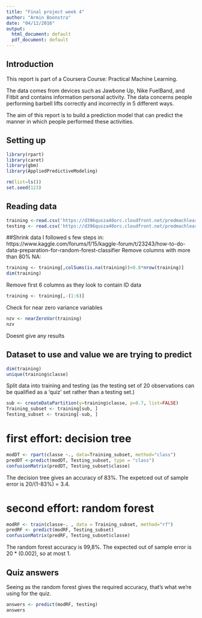 ```yaml
---
title: "Final project week 4"
author: "Armin Boonstra"
date: "04/12/2016"
output:
  html_document: default
  pdf_document: default
---
```


## Introduction
This report is part of a Coursera Course:  Practical Machine Learning. 

The data comes from devices such as Jawbone Up, Nike FuelBand, and Fitbit and contains information  personal activity. The data concerns people performing barbell lifts correctly and incorrectly in 5 different ways.

The aim of this report is to build a prediction model that can predict the manner in which people performed these activities.

## Setting up

```r
library(rpart)
library(caret)
library(gbm)
library(AppliedPredictiveModeling)

rm(list=ls())
set.seed(123)
```


## Reading data
```r
training <-read.csv('https://d396qusza40orc.cloudfront.net/predmachlearn/pml-training.csv', na.strings=c('NA','','#DIV/0!'))
testing <- read.csv('https://d396qusza40orc.cloudfront.net/predmachlearn/pml-testing.csv', na.strings=c('NA','','#DIV/0!'))
```

##Shrink data
I followed s few steps in:
https://www.kaggle.com/forums/f/15/kaggle-forum/t/23243/how-to-do-data-preparation-for-random-forest-classifier
Remove columns with more than 80% NA:
```r
training <- training[,colSums(is.na(training))<0.8*nrow(training)]
dim(training)
```

Remove first 6 columns as they look to contain ID data
```r
training <- training[,-(1:6)]
```

Check for near zero variance variables
```r
nzv <- nearZeroVar(training)
nzv
```

Doesnt give any results

## Dataset to use and value we are trying to predict
```r
dim(training)
unique(training$classe)
```

Split data into training and testing (as the testing set of 20 observations can be qualified as a 'quiz' set rather than a testing set.)
```r
sub <- createDataPartition(y=training$classe, p=0.7, list=FALSE)
Training_subset <- training[sub, ] 
Testing_subset <- training[-sub, ]
```

# first effort: decision tree
```r
modDT <- rpart(classe ~., data=Training_subset, method="class")
predDT <-predict(modDT, Testing_subset, type = "class")
confusionMatrix(predDT, Testing_subset$classe)
```

The decision tree gives an accuracy of 83%.
The expetced out of sample error is 20/(1-83%) = 3.4.

# second effort: random forest
```r
modRF <- train(classe~. , data = Training_subset, method="rf")
predRF <- predict(modRF, Testing_subset)
confusionMatrix(predRF, Testing_subset$classe)
```

The random forest accuracy is 99,8%.
The expected out of sample error is 20 * (0.002), so at most 1.

## Quiz answers
Seeing as the random forest gives the required accuracy, that's what we're using for the quiz.

```r
answers <- predict(modRF, testing)
answers
```





